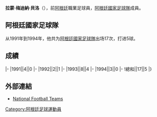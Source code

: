 {{blpunsourced|time=2015-12-24T14:35:43+00:00}}
{{expand|time=2015-12-24T14:35:43+00:00}}
{{Infobox football biography
|name=拉蒙·梅迪納·貝洛
|image=
|fullname=Ramón Medina Bello
|birth_date={{Birth date and age|1966|4|29}}
|cityofbirth=[[瓜萊瓜伊_(恩特雷里奧斯省)|瓜萊瓜伊]]
|countryofbirth=[[阿根廷|阿根廷]]
|height=
|position=[[前鋒_(足球)|前鋒]]
|currentclub=
|years1=1986-1988
|clubs1=[[竞赛俱乐部|競賽會]]
|caps1=
|goals1=
|years2=1989-1993
|clubs2=[[河床體育會|河床]]
|caps2=
|goals2=
|years3=1994-1995
|clubs3=[[橫濱水手|橫濱水手]]
|caps3=
|goals3=
|years4=1996-1997
|clubs4=[[河床體育會|河床]]
|caps4=
|goals4=
|years5=1998-1999
|clubs5=[[泰拿尼斯體育會|泰拿尼斯]]
| caps5 = 26 
| goals5 = 3
|years6=2001-2004
|clubs6=[[CS_Dock_Sud|Dock Sud]]
|caps6=74
|goals6=26 
| years7 =2005
|clubs7=[[CD_Juventud_Unida|Juventud Unida]]
| caps7 = 10
| goals7 = 6
|nationalyears=1991-1994
|nationalteam=[[阿根廷國家足球隊|阿根廷]]
|nationalcaps1= 17
| nationalgoals1 = 5
}}
'''拉蒙·梅迪納·貝洛'''（{{Bd|1966年|4月29日||}}），前[[阿根廷|阿根廷]]職業足球員，[[阿根廷國家足球隊|阿根廷國家足球隊]]成員。

==阿根廷國家足球隊==
从1991年到1994年，他共为[[阿根廷國家足球隊|阿根廷國家足球隊]]出场17次，打进5球。

==成績==
{{Football player national team statistics|ARG}}
|-
|1991||4||0
|-
|1992||2||1
|-
|1993||8||4
|-
|1994||3||0
|-
!總和||17||5
|}

==外部連結==
{{Reflist}}
*[http://www.national-football-teams.com/player/15477/Ramon_Medina_Bello.html National Football Teams] {{Wayback|url=http://www.national-football-teams.com/player/15477/Ramon_Medina_Bello.html |date=20140425204349 }}

{{Soccer-player-stub}}
{{1994年世界盃足球賽阿根廷參賽名單}}
{{DEFAULTSORT:Medina Bello, Ramón}}
[[Category:阿根廷足球運動員|Category:阿根廷足球運動員]]